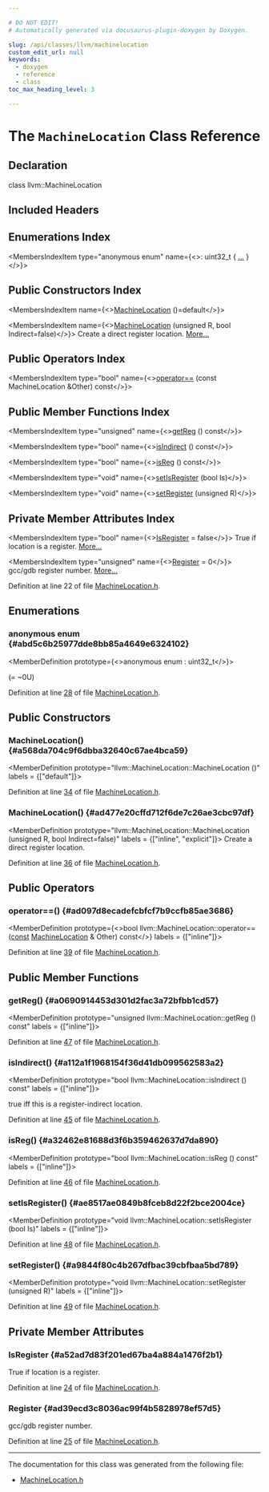 ```yaml
---

# DO NOT EDIT!
# Automatically generated via docusaurus-plugin-doxygen by Doxygen.

slug: /api/classes/llvm/machinelocation
custom_edit_url: null
keywords:
  - doxygen
  - reference
  - class
toc_max_heading_level: 3

---
```





# The `MachineLocation` Class Reference

<DoxygenPage pluginConfig={pluginConfig}>



## Declaration

<CodeBlock>class llvm::MachineLocation</CodeBlock>

## Included Headers

<IncludesList>
<IncludesListItem
  filePath="llvm/MC/MachineLocation.h"
  permalink="/docs/api/files/include/include/llvm/include/llvm/mc/machinelocation-h"
  isLocal="true" />
</IncludesList>

## Enumerations Index

<MembersIndex>

<MembersIndexItem
  type="anonymous enum"
  name={<>: uint32&#95;t &#123; <a href="#abd5c6b25977dde8bb85a4649e6324102">...</a> &#125;</>}>
</MembersIndexItem>

</MembersIndex>

## Public Constructors Index

<MembersIndex>

<MembersIndexItem
  name={<><a href="#a568da704c9f6dbba32640c67ae4bca59">MachineLocation</a> ()=default</>}>
</MembersIndexItem>

<MembersIndexItem
  name={<><a href="#ad477e20cffd712f6de7c26ae3cbc97df">MachineLocation</a> (unsigned R, bool Indirect=false)</>}>
Create a direct register location. <a href="#ad477e20cffd712f6de7c26ae3cbc97df">More...</a>
</MembersIndexItem>

</MembersIndex>

## Public Operators Index

<MembersIndex>

<MembersIndexItem
  type="bool"
  name={<><a href="#ad097d8ecadefcbfcf7b9ccfb85ae3686">operator==</a> (const MachineLocation &amp;Other) const</>}>
</MembersIndexItem>

</MembersIndex>

## Public Member Functions Index

<MembersIndex>

<MembersIndexItem
  type="unsigned"
  name={<><a href="#a0690914453d301d2fac3a72bfbb1cd57">getReg</a> () const</>}>
</MembersIndexItem>

<MembersIndexItem
  type="bool"
  name={<><a href="#a112a1f1968154f36d41db099562583a2">isIndirect</a> () const</>}>
</MembersIndexItem>

<MembersIndexItem
  type="bool"
  name={<><a href="#a32462e81688d3f6b359462637d7da890">isReg</a> () const</>}>
</MembersIndexItem>

<MembersIndexItem
  type="void"
  name={<><a href="#ae8517ae0849b8fceb8d22f2bce2004ce">setIsRegister</a> (bool Is)</>}>
</MembersIndexItem>

<MembersIndexItem
  type="void"
  name={<><a href="#a9844f80c4b267dfbac39cbfbaa5bd789">setRegister</a> (unsigned R)</>}>
</MembersIndexItem>

</MembersIndex>

## Private Member Attributes Index

<MembersIndex>

<MembersIndexItem
  type="bool"
  name={<><a href="#a52ad7d83f201ed67ba4a884a1476f2b1">IsRegister</a> = false</>}>
True if location is a register. <a href="#a52ad7d83f201ed67ba4a884a1476f2b1">More...</a>
</MembersIndexItem>

<MembersIndexItem
  type="unsigned"
  name={<><a href="#ad39ecd3c8036ac99f4b5828978ef57d5">Register</a> = 0</>}>
gcc/gdb register number. <a href="#ad39ecd3c8036ac99f4b5828978ef57d5">More...</a>
</MembersIndexItem>

</MembersIndex>


Definition at line 22 of file <a href="/docs/api/files/include/include/llvm/include/llvm/mc/machinelocation-h">MachineLocation.h</a>.

<SectionDefinition>

## Enumerations

### anonymous enum  {#abd5c6b25977dde8bb85a4649e6324102}

<MemberDefinition
  prototype={<>anonymous enum : uint32&#95;t</>}>

<EnumerationList title="Enumeration values">

<Link id="abd5c6b25977dde8bb85a4649e6324102abeeab12d7846e9363d6b2729b9e90cb2" />
<EnumerationListItem name="VirtualFP">
 (= ~0U)
</EnumerationListItem>

</EnumerationList>

Definition at line <a href="/docs/api/files/include/include/llvm/include/llvm/mc/machinelocation-h/#l00028">28</a> of file <a href="/docs/api/files/include/include/llvm/include/llvm/mc/machinelocation-h">MachineLocation.h</a>.
</MemberDefinition>

</SectionDefinition>

<SectionDefinition>

## Public Constructors

### MachineLocation() {#a568da704c9f6dbba32640c67ae4bca59}

<MemberDefinition
  prototype="llvm::MachineLocation::MachineLocation ()"
  labels = {["default"]}>

Definition at line <a href="/docs/api/files/include/include/llvm/include/llvm/mc/machinelocation-h/#l00034">34</a> of file <a href="/docs/api/files/include/include/llvm/include/llvm/mc/machinelocation-h">MachineLocation.h</a>.
</MemberDefinition>

### MachineLocation() {#ad477e20cffd712f6de7c26ae3cbc97df}

<MemberDefinition
  prototype="llvm::MachineLocation::MachineLocation (unsigned R, bool Indirect=false)"
  labels = {["inline", "explicit"]}>
Create a direct register location.

Definition at line <a href="/docs/api/files/include/include/llvm/include/llvm/mc/machinelocation-h/#l00036">36</a> of file <a href="/docs/api/files/include/include/llvm/include/llvm/mc/machinelocation-h">MachineLocation.h</a>.
</MemberDefinition>

</SectionDefinition>

<SectionDefinition>

## Public Operators

### operator==() {#ad097d8ecadefcbfcf7b9ccfb85ae3686}

<MemberDefinition
  prototype={<>bool llvm::MachineLocation::operator== (<a href="/docs/api/files/lib/lib/target/lib/target/aarch64/aarch64promoteconstant-cpp/#a90f8350fecae261c25be85d38b451bff">const</a> <a href="/docs/api/classes/llvm/machinelocation">MachineLocation</a> &amp; Other) const</>}
  labels = {["inline"]}>

Definition at line <a href="/docs/api/files/include/include/llvm/include/llvm/mc/machinelocation-h/#l00039">39</a> of file <a href="/docs/api/files/include/include/llvm/include/llvm/mc/machinelocation-h">MachineLocation.h</a>.
</MemberDefinition>

</SectionDefinition>

<SectionDefinition>

## Public Member Functions

### getReg() {#a0690914453d301d2fac3a72bfbb1cd57}

<MemberDefinition
  prototype="unsigned llvm::MachineLocation::getReg () const"
  labels = {["inline"]}>

Definition at line <a href="/docs/api/files/include/include/llvm/include/llvm/mc/machinelocation-h/#l00047">47</a> of file <a href="/docs/api/files/include/include/llvm/include/llvm/mc/machinelocation-h">MachineLocation.h</a>.
</MemberDefinition>

### isIndirect() {#a112a1f1968154f36d41db099562583a2}

<MemberDefinition
  prototype="bool llvm::MachineLocation::isIndirect () const"
  labels = {["inline"]}>

<SectionUser title="Returns">
true iff this is a register-indirect location.
</SectionUser>

Definition at line <a href="/docs/api/files/include/include/llvm/include/llvm/mc/machinelocation-h/#l00045">45</a> of file <a href="/docs/api/files/include/include/llvm/include/llvm/mc/machinelocation-h">MachineLocation.h</a>.
</MemberDefinition>

### isReg() {#a32462e81688d3f6b359462637d7da890}

<MemberDefinition
  prototype="bool llvm::MachineLocation::isReg () const"
  labels = {["inline"]}>

Definition at line <a href="/docs/api/files/include/include/llvm/include/llvm/mc/machinelocation-h/#l00046">46</a> of file <a href="/docs/api/files/include/include/llvm/include/llvm/mc/machinelocation-h">MachineLocation.h</a>.
</MemberDefinition>

### setIsRegister() {#ae8517ae0849b8fceb8d22f2bce2004ce}

<MemberDefinition
  prototype="void llvm::MachineLocation::setIsRegister (bool Is)"
  labels = {["inline"]}>

Definition at line <a href="/docs/api/files/include/include/llvm/include/llvm/mc/machinelocation-h/#l00048">48</a> of file <a href="/docs/api/files/include/include/llvm/include/llvm/mc/machinelocation-h">MachineLocation.h</a>.
</MemberDefinition>

### setRegister() {#a9844f80c4b267dfbac39cbfbaa5bd789}

<MemberDefinition
  prototype="void llvm::MachineLocation::setRegister (unsigned R)"
  labels = {["inline"]}>

Definition at line <a href="/docs/api/files/include/include/llvm/include/llvm/mc/machinelocation-h/#l00049">49</a> of file <a href="/docs/api/files/include/include/llvm/include/llvm/mc/machinelocation-h">MachineLocation.h</a>.
</MemberDefinition>

</SectionDefinition>

<SectionDefinition>

## Private Member Attributes

### IsRegister {#a52ad7d83f201ed67ba4a884a1476f2b1}

<MemberDefinition
  prototype="bool llvm::MachineLocation::IsRegister = false">
True if location is a register.

Definition at line <a href="/docs/api/files/include/include/llvm/include/llvm/mc/machinelocation-h/#l00024">24</a> of file <a href="/docs/api/files/include/include/llvm/include/llvm/mc/machinelocation-h">MachineLocation.h</a>.
</MemberDefinition>

### Register {#ad39ecd3c8036ac99f4b5828978ef57d5}

<MemberDefinition
  prototype="unsigned llvm::MachineLocation::Register = 0">
gcc/gdb register number.

Definition at line <a href="/docs/api/files/include/include/llvm/include/llvm/mc/machinelocation-h/#l00025">25</a> of file <a href="/docs/api/files/include/include/llvm/include/llvm/mc/machinelocation-h">MachineLocation.h</a>.
</MemberDefinition>

</SectionDefinition>

<hr/>

The documentation for this class was generated from the following file:

<ul>
<li><a href="/docs/api/files/include/include/llvm/include/llvm/mc/machinelocation-h">MachineLocation.h</a></li>
</ul>

</DoxygenPage>
